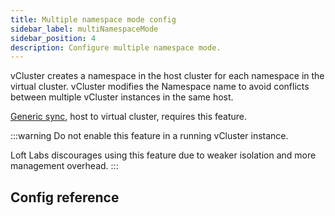 ```yaml
---
title: Multiple namespace mode config
sidebar_label: multiNamespaceMode
sidebar_position: 4
description: Configure multiple namespace mode.
---
```



vCluster creates a namespace in the host cluster for each namespace in the virtual cluster. vCluster modifies the Namespace name to avoid conflicts between multiple vCluster instances in the same host.

[Generic sync](./generic-sync.mdx), host to virtual cluster, requires this feature.

:::warning
Do not enable this feature in a running vCluster instance.

Loft Labs discourages using this feature due to weaker isolation and more management overhead.
:::

## Config reference

<MultiNamespaceMode/>